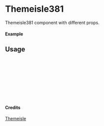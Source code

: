 
<Meta of={Themeisle381} title="Themeisle/Themeisle381" />

# Themeisle381

Themeisle381 component with different props.

#### Example

<Canvas of={Themeisle381.Primary} />

## Usage

```ts
import { Themeisle381 } from "yadl-ui";

const Example = () => {
  return (
      <Themeisle381 />
  );
};

export default Example;
```

#### Credits
[Themeisle](https://themeisle.com/illustrations/)

